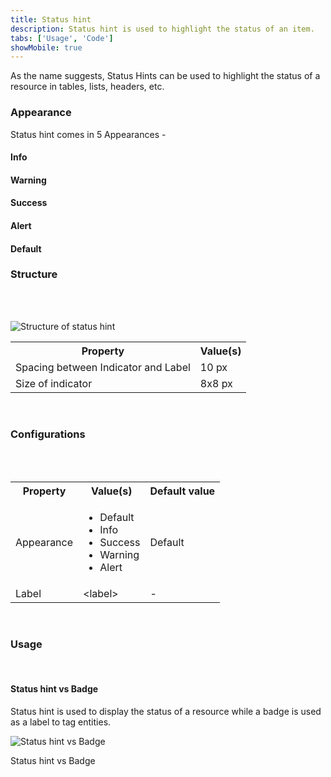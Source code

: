 ```yaml
---
title: Status hint
description: Status hint is used to highlight the status of an item.
tabs: ['Usage', 'Code']
showMobile: true
---
```


As the name suggests, Status Hints can be used to highlight the status of a resource in tables, lists, headers, etc.

### Appearance

Status hint comes in 5 Appearances -

#### Info

<Preview name='components-statushint-variants-info--info'/>

#### Warning 

<Preview name='components-statushint-variants-warning--warning'/>

#### Success

<Preview name='components-statushint-variants-success--success'/>

#### Alert

<Preview name='components-statushint-variants-alert--alert'/>

#### Default

<Preview name='components-statushint-variants-default-status-hint--default-status-hint'/>

### Structure
<br/>
<br/>

![Structure of status hint](./images/statushint-structure.png)
<br/>


<table style={{width: "100%"}}>
 <tbody>
   <tr>
     <th style={{width:"50%",  textAlign: "left"}}>Property</th>
     <th style={{width:"50%",  textAlign: "left"}}>Value(s)</th>
   </tr>
   <tr style={{verticalAlign: "top"}}>
      <td>Spacing between Indicator and Label</td>
      <td>10 px</td>
   </tr>
   <tr style={{verticalAlign: "top"}}>
      <td>Size of indicator</td>
      <td>8x8 px</td>
   </tr>
 </tbody>
</table>
<br/>

### Configurations
<br/>
<br/>


<table style={{width: "100%"}}>
  <tbody>
    <tr>
      <th style={{width:"33%", textAlign: "left"}}>Property</th>
      <th style={{width:"33%", textAlign: "left"}}>Value(s)</th>
      <th style={{width:"33%", textAlign: "left"}}>Default value</th>
    </tr>
    <tr style={{verticalAlign: "top"}}>
      <td>Appearance</td>
      <td>
        <ul>
            <li>Default</li>
            <li>Info</li>
            <li>Success</li>
            <li>Warning</li>
            <li>Alert</li>
        </ul>
      </td>
      <td>Default</td>
    </tr>
    <tr style={{verticalAlign: "top"}}>
      <td>Label</td>
      <td>&#60;label&#62;</td>
      <td>-</td>
    </tr>
  </tbody>
</table>
<br/>

### Usage 

<br/>

#### Status hint vs Badge

Status hint is used to display the status of a resource while a badge is used as a label to tag entities. 

![Status hint vs Badge](./images/statusHint-vs-Badge.png)
<Caption> Status hint vs Badge </Caption>

<br/>
<br/>